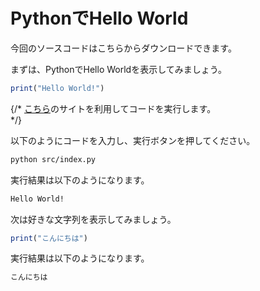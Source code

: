 
# PythonでHello World

今回のソースコードは<GetCodeLink>こちら</GetCodeLink>からダウンロードできます。

まずは、PythonでHello Worldを表示してみましょう。

```js filename="index.py"
print("Hello World!")
```
{/* [こちら](https://onecompiler.com/python)のサイトを利用してコードを実行します。<br/> */}

以下のようにコードを入力し、実行ボタンを押してください。

```bash
python src/index.py
```

実行結果は以下のようになります。

```bash
Hello World!
```

次は好きな文字列を表示してみましょう。

```js filename="index.py"
print("こんにちは")
```

実行結果は以下のようになります。

```bash
こんにちは
```
